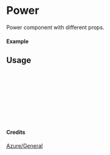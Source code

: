
<Meta of={Power} title="Azure/General/Power" />

# Power

Power component with different props.

#### Example

<Canvas of={Power.Primary} />

## Usage

```ts
import { Power } from "yadl-ui";

const Example = () => {
  return (
      <Power />
  );
};

export default Example;
```

#### Credits
[Azure/General](https://learn.microsoft.com/en-us/azure/architecture/icons/)
